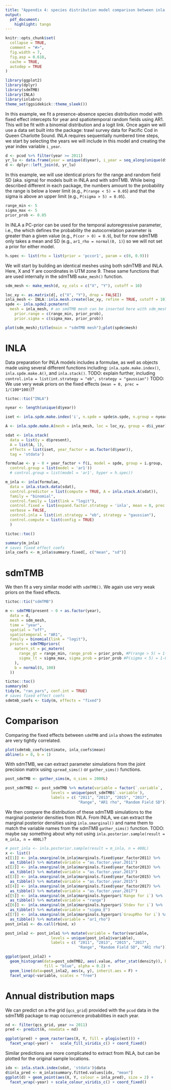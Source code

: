 ```yaml
---
title: "Appendix 4: species distribution model comparison between inla and sdmTMB"
output:
  pdf_document:
    highlight: tango
---
```


```r
knitr::opts_chunk$set(
  collapse = TRUE,
  comment = "#>",
  fig.width = 7,
  fig.asp = 0.618,
  cache = TRUE,
  autodep = TRUE
)
```


```r
library(ggplot2)
library(dplyr)
library(sdmTMB)
library(INLA)
library(inlabru)
theme_set(ggsidekick::theme_sleek())
```

In this example, we fit a presence-absence species distribution model with fixed effect intercepts for year and spatiotemporal random fields using AR1. 
This will be fit with a binomial distribution and a logit link. 
Once again we will use a data set built into the package: trawl survey data for Pacific Cod in Queen Charlotte Sound.
INLA requires sequentially numbered time steps, we start by selecting the years we will include in this model and creating the year index variable `i_year`.

```r
d <- pcod %>% filter(year >= 2011)
yr_lu <- data.frame(year = unique(d$year), i_year = seq_along(unique(d$year)))
d <- dplyr::left_join(d, yr_lu)
```

In this example, we will use identical priors for the range and random field SD (aka. sigma) for models built in INLA and with sdmTMB.
While being described different in each package, the numbers amount to the probability the range is below a lower limit (e.g., `P(range < 5) = 0.05`) and that the sigma is above an upper limit (e.g., `P(sigma > 5) = 0.05`).

```r
range_min <- 5
sigma_max <- 5
prior_prob <- 0.05
```

In INLA a PC-prior can be used for the temporal autoregressive parameter, i.e., the which defines the probability the autocorrelation parameter is greater than a given value (e.g., `P(cor > 0) = 0.9`), but for now sdmTMB only takes a mean and SD (e.g., `ar1_rho = normal(0, 1)`) so we will not set a prior for either model.

```r
h.spec <- list(rho = list(prior = 'pccor1', param = c(0, 0.9)))
```

We will start by building an identical meshes using both sdmTMB and INLA.
Here, X and Y are coordinates in UTM zone 9.
These same functions that are used internally in the sdmTMB `make_mesh()` function. 

```r
sdm_mesh <- make_mesh(d, xy_cols = c("X", "Y"), cutoff = 10)
```

```r
loc_xy <- as.matrix(d[, c("X", "Y"), drop = FALSE])
inla_mesh <- INLA::inla.mesh.create(loc_xy, refine = TRUE, cutoff = 10)
spde <- inla.spde2.pcmatern(
  mesh = inla_mesh, # an smdTMB mesh can be inserted here with sdm_mesh$mesh
    prior.range = c(range_min, prior_prob),
    prior.sigma = c(sigma_max, prior_prob)) 
```

```r
plot(sdm_mesh);title(main = "sdmTMB mesh");plot(spde$mesh)
```


# INLA 

Data preparation for INLA models includes a formulae, as well as objects made using several different functions including: `inla.spde.make.index()`, `inla.spde.make.A()`, and `inla.stack()`.
TODO: explain further, including `control.inla = list(int.strategy = "eb", strategy = "gaussian")` 
TODO: We use very weak priors on the fixed effects (`mean = 0, prec = 1/(100*100)`)?


```r
tictoc::tic("INLA")

nyear <- length(unique(d$year))

iset <- inla.spde.make.index('i', n.spde = spde$n.spde, n.group = nyear)

A <- inla.spde.make.A(mesh = inla_mesh, loc = loc_xy, group = d$i_year)

sdat <- inla.stack(
  data = list(y = d$present),
  A = list(A, 1),
  effects = list(iset, year_factor = as.factor(d$year)),
  tag = 'stdata')

formulae <- y ~ 0 + year_factor + f(i, model = spde, group = i.group,
  control.group = list(model = 'ar1'))
  # control.group = list(model = 'ar1', hyper = h.spec))

m_inla <- inla(formulae,
  data = inla.stack.data(sdat),
  control.predictor = list(compute = TRUE, A = inla.stack.A(sdat)),
  family = "binomial",
  control.family = list(link = "logit"),
  control.fixed = list(expand.factor.strategy = 'inla', mean = 0, prec = 1/(100*100)),
  verbose = FALSE,
  control.inla = list(int.strategy = "eb", strategy = "gaussian"),
  control.compute = list(config = TRUE)
  )

tictoc::toc()

summary(m_inla)
# saves fixed effect coefs
inla_coefs <- m_inla$summary.fixed[, c("mean", "sd")]
```

<!-- # inlabru -->

<!-- *** NOT WORKING YET *** -->

<!-- There are a couple ways to include the fixed effects with `inlabru`. Unfortunately, using factor variables in the standard equation syntax does not work. In the first case, we can create a design matrix and add year effects individually to the formula. -->


<!-- Now we can set up the design matrix for `inlabru`   -->

<!-- ```{r echo = F} -->
<!-- m <- lm(present ~ -1 + as.factor(year), data = d) -->
<!-- model_mat <- model.matrix(m) -->
<!-- colnames(model_mat) <- paste0("x", unique(d$year)) -->
<!-- dat <- cbind(d, model_mat) %>% mutate(x = X, y = Y) -->

<!-- # dat <- dat %>% sf::st_as_sf(coords = c("x", "y")) -->

<!-- coordinates(dat) <- c("x", "y") -->
<!-- dat <- as(dat, "SpatialPointsDataFrame") -->
<!-- ``` -->

<!-- Next we set up the `components` object for the model. This includes a formula with fixed or random effects (here only fixed) and the design of the spatial random field. The name `spatrf` can be anything, but includes the coordinates, spde model, and how the year effects are shared.  -->

<!-- ```{r eval = F, echo = F} -->
<!-- components <- present ~ 0 +  -->
<!--     x2009 + x2011 + x2013 + x2015 + x2017  +  -->
<!--     # x2009(main=x2009, model="linear") + -->
<!--     # x2011(main=x2011, model="linear") + -->
<!--     # x2013(main=x2013, model="linear") + -->
<!--     # x2015(main=x2015, model="linear") + -->
<!--     # x2017(main=x2017, model="linear") + -->
<!--     spatrf(coordinates, model = spde, group = year, ngroup=length(unique(d$year)), -->
<!--       control.group = list(model = 'ar1', hyper = h.spec)) -->

<!-- m_bru <- bru( -->
<!--   components = components, -->
<!--   family = "binomial", -->
<!--   options =  -->
<!--    list(bru_verbose = TRUE,  -->
<!--         control.fixed = list(expand.factor.strategy = 'inla'), -->
<!--         control.family = list(link = "logit"), -->
<!--         control.inla = list(int.strategy = "eb", strategy = "gaussian"), -->
<!--         control.compute = list(config = TRUE) -->
<!--   ), -->
<!--   data = dat -->
<!-- ) -->

<!-- bru_coefs <- m_bru$summary.fixed[, c("mean", "sd")] -->
<!-- summary(m_bru) -->
<!-- ``` -->


<!-- The other way to set up the fixed coefficients with `inlabru` is to use the `fac` argument. Note the location of the parameters changes from to `summary.random$fac` -->

<!-- ```{r } -->
<!-- tictoc::tic("bru") -->

<!-- components <- present ~ 0 + -->
<!--   spatrf(main = coordinates, model = spde, group = dat$year, ngroup=length(unique(dat$year)), -->
<!--       control.group = list(model = 'ar1')) + -->
<!--       # control.group = list(model = 'ar1', hyper = h.spec)) + -->
<!--   # fac(main = year,  model = "iid", -->
<!--   #     hyper = list(prec = list(initial = log(1e-6), -->
<!--   #                            fixed = TRUE)) -->
<!--   # ) -->
<!--   fac(main = year,  model = "factor_full") -->

<!-- m_bru <- bru( -->
<!--   components = components, -->
<!--   family = "binomial", -->
<!--   options =  -->
<!--    list(bru_verbose = TRUE,  -->
<!--         control.fixed = list(expand.factor.strategy = 'inla'), -->
<!--         control.family = list(link = "logit"), -->
<!--         control.inla = list(int.strategy = "eb", strategy = "gaussian"), -->
<!--         control.compute = list(config = TRUE) -->
<!--   ), -->
<!--   data = dat -->
<!-- ) -->
<!-- tictoc::toc() -->

<!-- bru_coefs <- m_bru$summary.random$fac[, c("mean", "sd")] -->
<!-- summary(m_bru) -->
<!-- ``` -->


<!-- ```{r} -->
<!-- m_bru <- bru_rerun(m_bru, options = list()) -->
<!-- summary(m_bru) -->
<!-- ``` -->


<!-- Comparing the spatial random effects between `INLA` and `inlabru` shows us that the latter is not estimating well. -->

<!-- ```{r} -->
<!-- m_inla$summary.hyperpar[, c("mean", "sd")] -->
<!-- m_bru$summary.hyperpar[, c("mean", "sd")] -->
<!-- ``` -->

<!-- As a result the fixed effect estimates are also quite different.  -->

<!-- ```{r} -->
<!-- plot(inla_coefs$mean, bru_coefs$mean) -->
<!-- abline(a = 0, b = 1) -->
<!-- ``` -->


# sdmTMB

We then fit a very similar model with `sdmTMB()`. 
We again use very weak priors on the fixed effects.

```r
tictoc::tic("sdmTMB")

m <- sdmTMB(present ~ 0 + as.factor(year), 
  data = d, 
  mesh = sdm_mesh, 
  time = "year",
  spatial = "off", 
  spatiotemporal = "AR1", 
  family = binomial(link = "logit"),
  priors = sdmTMBpriors(
    matern_st = pc_matern(
      range_gt = range_min, range_prob = prior_prob, #P(range > 5) = 1-0.05
      sigma_lt = sigma_max, sigma_prob = prior_prob #P(sigma < 5) = 1-0.05
    ),
    b = normal(0, 100)
  ))

tictoc::toc()
summary(m)
tidy(m, "ran_pars", conf.int = TRUE)
# saves fixed effect coefs
sdmtmb_coefs <- tidy(m, effects = "fixed")
```

# Comparison

Comparing the fixed effects between `sdmTMB` and `inla` shows the estimates are very tightly correlated.  

```r
plot(sdmtmb_coefs$estimate, inla_coefs$mean)
abline(a = 0, b = 1)
```


With sdmTMB, we can extract parameter simulations from the joint precision matrix using `spread_sims()` or `gather_sims()` functions.

```r
post_sdmTMB <- gather_sims(m, n_sims = 2000L)

post_sdmTMB2 <- post_sdmTMB %>% mutate(variable = factor(`.variable`, 
                    levels = unique(post_sdmTMB$`.variable`), 
                    labels = c( "2011", "2013", "2015", "2017", 
                                "Range", "AR1 rho", "Random Field SD")))
```


We then compare the distribution of these sdmTMB simulations to the marginal posterior densities from INLA. 
From INLA, we can extract the marginal posterior densities using `inla.smarginal()` and name them to match the variable names from the sdmTMB `gather_sims()` function.
TODO: maybe say something about why not using `inla.posterior.sample(result = m_inla, n = 400L)`?

```r
# post_inla <- inla.posterior.sample(result = m_inla, n = 400L)
x <- list()
x[[1]] <- inla.smarginal(m_inla$marginals.fixed$year_factor2011) %>% 
  as_tibble() %>% mutate(variable = "as.factor.year.2011") 
x[[2]] <- inla.smarginal(m_inla$marginals.fixed$year_factor2013) %>% 
  as_tibble() %>% mutate(variable = "as.factor.year.2013") 
x[[3]] <- inla.smarginal(m_inla$marginals.fixed$year_factor2015) %>% 
  as_tibble() %>% mutate(variable = "as.factor.year.2015") 
x[[4]] <- inla.smarginal(m_inla$marginals.fixed$year_factor2017) %>% 
  as_tibble() %>% mutate(variable = "as.factor.year.2017") 
x[[5]] <- inla.smarginal(m_inla$marginals.hyperpar$`Range for i`) %>% 
  as_tibble() %>% mutate(variable = "range") 
x[[6]] <- inla.smarginal(m_inla$marginals.hyperpar$`Stdev for i`) %>% 
  as_tibble() %>% mutate(variable = "sigma_E") 
x[[7]] <- inla.smarginal(m_inla$marginals.hyperpar$`GroupRho for i`) %>% 
  as_tibble() %>% mutate(variable = "ar1_rho") 
post_inla1 <- do.call(rbind, x)

post_inla2 <- post_inla1 %>% mutate(variable = factor(variable, 
                    levels = unique(post_inla1$variable), 
                    labels = c( "2011", "2013", "2015", "2017", 
                                "Range", "Random Field SD", "AR1 rho")))
```


```r
ggplot(post_inla2) + 
  geom_histogram(data=post_sdmTMB2, aes(.value, after_stat(density)), bins = 30, 
                 fill = "blue", alpha = 0.2) + 
  geom_line(data=post_inla2, aes(x, y), inherit.aes = F) + 
  facet_wrap(~variable, scales = "free") 
```

# Annual distribution maps

We can predict on a the grid (`qcs_grid`) provided with the `pcod` data in the sdmTMB package to map occurrence probabilities in each year. 

```r
nd <- filter(qcs_grid, year >= 2011)
pred <- predict(m, newdata = nd) 
```

```r
ggplot(pred) + geom_raster(aes(X, Y, fill = plogis(est))) + 
  facet_wrap(~year) +   scale_fill_viridis_c() + coord_fixed() 
```

Similar predictions are more complicated to extract from INLA, but can be plotted for the original sample locations.

```r
idx <- inla.stack.index(sdat, 'stdata')$data
d$inla_pred <- m_inla$summary.fitted.values[idx, "mean"]
ggplot(d) + geom_point(aes(X, Y, colour = inla_pred), size = 2) + 
  facet_wrap(~year) + scale_colour_viridis_c() + coord_fixed() 
```

<!-- predict.inla? -->

<!-- ```{r} -->
<!-- pgrid <- inla.mesh.projector(inla_mesh) -->

<!-- predict(m_inla, pgrid) -->
<!-- ``` -->

<!-- # ```{r epsilon, cache=FALSE, out.width="6in"} -->
<!-- # plot_map(pred, "epsilon_st") + -->
<!-- #   ggtitle("Spatiotemporal random effects only") + -->
<!-- #   scale_fill_gradient2() -->
<!-- # ``` -->
<!-- #  -->
<!-- # ```{r resids, out.width="3in"} -->
<!-- # p <- predict(m) -->
<!-- # p$resid <- residuals(m) -->
<!-- # qqnorm(p$resid) -->
<!-- # qqline(p$resid) -->
<!-- # ``` -->

